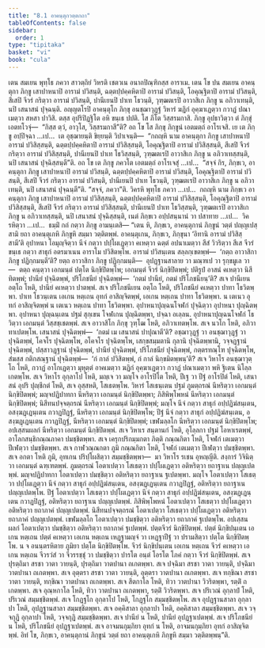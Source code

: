 ```yaml
---
title: "8.1 อาคนฺตุกวตฺตกถา"
tableOfContents: false
sidebar:
  order: 1
type: "tipitaka"
basket: "vi"
book: "cula"
---
```



<DynamicBreadcrumb />

<Division number="356" book="cula">

<Paragraph number="1655" book="cula">
เตน สมเยน พุทฺโธ ภควา สาวตฺถิยํ วิหรติ เชตวเน อนาถปิณฺฑิกสฺส อาราเม. เตน โข ปน สมเยน อาคนฺตุกา ภิกฺขู เสาปาหนาปิ อารามํ ปวิสนฺติ, ฉตฺตปฺปคฺคหิตาปิ อารามํ ปวิสนฺติ, โอคุณฺฐิตาปิ อารามํ ปวิสนฺติ, สีเสปิ จีวรํ กริตฺวา อารามํ ปวิสนฺติ, ปานีเยนปิ ปาเท โธวนฺติ, วุฑฺฒตเรปิ อาวาสิเก ภิกฺขู น อภิวาเทนฺติ, นปิ เสนาสนํ ปุจฺฉนฺติ. อญฺญตโรปิ อาคนฺตุโก ภิกฺขุ อนชฺฌาวุฏฺฐํ วิหารํ ฆฏิกํ อุคฺฆาเฏตฺวา กวาฏํ ปณาเมตฺวา สหสา ปาวิสิ. ตสฺส อุปริปิฏฺฐิโต อหิ ขนฺเธ ปปติ. โส ภีโต วิสฺสรมกาสิ. ภิกฺขู อุปธาวิตฺวา ตํ ภิกฺขุํ เอตทโวจุํ—  “กิสฺส ตฺวํ, อาวุโส, วิสฺสรมกาสี”ติ? อถ โข โส ภิกฺขุ ภิกฺขูนํ เอตมตฺถํ อาโรเจสิ.
</Paragraph>

<Paragraph number="1656" book="cula">
เย เต ภิกฺขู อปฺปิจฺฉา …เป…  เต อุชฺฌายนฺติ ขิยฺยนฺติ วิปาเจนฺติ—  “กถญฺหิ นาม อาคนฺตุกา ภิกฺขู เสาปาหนาปิ อารามํ ปวิสิสฺสนฺติ, ฉตฺตปฺปคฺคหิตาปิ อารามํ ปวิสิสฺสนฺติ, โอคุณฺฐิตาปิ อารามํ ปวิสิสฺสนฺติ, สีเสปิ จีวรํ กริตฺวา อารามํ ปวิสิสฺสนฺติ, ปานีเยนปิ ปาเท โธวิสฺสนฺติ, วุฑฺฒตเรปิ อาวาสิเก ภิกฺขู น อภิวาเทสฺสนฺติ, นปิ เสนาสนํ ปุจฺฉิสฺสนฺตี”ติ. อถ โข เต ภิกฺขู ภควโต เอตมตฺถํ อาโรเจสุํ …เป…  “สจฺจํ กิร, ภิกฺขเว, อาคนฺตุกา ภิกฺขู เสาปาหนาปิ อารามํ ปวิสนฺติ, ฉตฺตปฺปคฺคหิตาปิ อารามํ ปวิสนฺติ, โอคุณฺฐิตาปิ อารามํ ปวิสนฺติ, สีเสปิ จีวรํ กริตฺวา อารามํ ปวิสนฺติ, ปานีเยนปิ ปาเท โธวนฺติ, วุฑฺฒตเรปิ อาวาสิเก ภิกฺขู น อภิวาเทนฺติ, นปิ เสนาสนํ ปุจฺฉนฺตี”ติ. “สจฺจํ, ภควา”ติ. วิครหิ พุทฺโธ ภควา …เป…  กถญฺหิ นาม ภิกฺขเว อาคนฺตุกา ภิกฺขู เสาปาหนาปิ อารามํ ปวิสิสฺสนฺติ, ฉตฺตปฺปคฺคหิตาปิ อารามํ ปวิสิสฺสนฺติ, โอคุณฺฐิตาปิ อารามํ ปวิสิสฺสนฺติ, สีเสปิ จีวรํ กริตฺวา อารามํ ปวิสิสฺสนฺติ, ปานีเยนปิ ปาเท โธวิสฺสนฺติ, วุฑฺฒตเรปิ อาวาสิเก ภิกฺขู น อภิวาเทสฺสนฺติ, นปิ เสนาสนํ ปุจฺฉิสฺสนฺติ, เนตํ ภิกฺขเว อปฺปสนฺนานํ วา ปสาทาย …เป…  วิครหิตฺวา …เป…  ธมฺมิํ กถํ กตฺวา ภิกฺขู อามนฺเตสิ—
</Paragraph>

</Division>
<Division number="357" book="cula">

<Paragraph number="1657" book="cula">
“เตน หิ, ภิกฺขเว, อาคนฺตุกานํ ภิกฺขูนํ วตฺตํ ปญฺญเปสฺสามิ ยถา อาคนฺตุเกหิ ภิกฺขูหิ สมฺมา วตฺติตพฺพํ. อาคนฺตุเกน, ภิกฺขเว, ภิกฺขุนา ‘อิทานิ อารามํ ปวิสิสฺสามี’ติ อุปาหนา โอมุญฺจิตฺวา นีจํ กตฺวา ปปฺโผเฏตฺวา คเหตฺวา ฉตฺตํ อปนาเมตฺวา สีสํ วิวริตฺวา สีเส จีวรํ ขนฺเธ กตฺวา สาธุกํ อตรมาเนน อาราโม ปวิสิตพฺโพ. อารามํ ปวิสนฺเตน สลฺลกฺเขตพฺพํ—  ‘กตฺถ อาวาสิกา ภิกฺขู ปฏิกฺกมนฺตี’ติ? ยตฺถ อาวาสิกา ภิกฺขู ปฏิกฺกมนฺติ—  อุปฏฺฐานสาลาย วา มณฺฑเป วา รุกฺขมูเล วา—  ตตฺถ คนฺตฺวา เอกมนฺตํ ปตฺโต นิกฺขิปิตพฺโพ; เอกมนฺตํ จีวรํ นิกฺขิปิตพฺพํ; ปติรูปํ อาสนํ คเหตฺวา นิสีทิตพฺพํ; ปานียํ ปุจฺฉิตพฺพํ, ปริโภชนียํ ปุจฺฉิตพฺพํ—  ‘กตมํ ปานียํ, กตมํ ปริโภชนียนฺ’ติ? สเจ ปานีเยน อตฺโถ โหติ, ปานียํ คเหตฺวา ปาตพฺพํ. สเจ ปริโภชนีเยน อตฺโถ โหติ, ปริโภชนียํ คเหตฺวา ปาทา โธวิตพฺพา. ปาเท โธวนฺเตน เอเกน หตฺเถน อุทกํ อาสิญฺจิตพฺพํ, เอเกน หตฺเถน ปาทา โธวิตพฺพา. น เตเนว อุทกํ อาสิญฺจิตพฺพํ น เตเนว หตฺเถน ปาทา โธวิตพฺพา. อุปาหนาปุญฺฉนโจฬกํ ปุจฺฉิตฺวา อุปาหนา ปุญฺฉิตพฺพา. อุปาหนา ปุญฺฉนฺเตน ปฐมํ สุกฺเขน โจฬเกน ปุญฺฉิตพฺพา, ปจฺฉา อเลฺลน. อุปาหนาปุญฺฉนโจฬกํ โธวิตฺวา เอกมนฺตํ วิสฺสชฺเชตพฺพํ.
</Paragraph>

<Paragraph number="1658" book="cula">
สเจ อาวาสิโก ภิกฺขุ วุฑฺโฒ โหติ, อภิวาเทตพฺโพ. สเจ นวโก โหติ, อภิวาทาเปตพฺโพ. เสนาสนํ ปุจฺฉิตพฺพํ—  ‘กตมํ เม เสนาสนํ ปาปุณาตี’ติ? อชฺฌาวุฏฺฐํ วา อนชฺฌาวุฏฺฐํ วา ปุจฺฉิตพฺพํ, โคจโร ปุจฺฉิตพฺโพ, อโคจโร ปุจฺฉิตพฺโพ, เสกฺขสมฺมตานิ กุลานิ ปุจฺฉิตพฺพานิ, วจฺจฏฺฐานํ ปุจฺฉิตพฺพํ, ปสฺสาวฏฺฐานํ ปุจฺฉิตพฺพํ, ปานียํ ปุจฺฉิตพฺพํ, ปริโภชนียํ ปุจฺฉิตพฺพํ, กตฺตรทณฺโฑ ปุจฺฉิตพฺโพ, สํฆสฺส กติกสณฺฐานํ ปุจฺฉิตพฺพํ—  ‘กํ กาลํ ปวิสิตพฺพํ, กํ กาลํ นิกฺขมิตพฺพนฺ’ติ? สเจ วิหาโร อนชฺฌาวุตฺโถ โหติ, กวาฏํ อาโกเฏตฺวา มุหุตฺตํ อาคเมตฺวา ฆฏิกํ อุคฺฆาเฏตฺวา กวาฏํ ปณาเมตฺวา พหิ ฐิเตน นิโลฺลเกตพฺโพ.
</Paragraph>

<Paragraph number="1659" book="cula">
สเจ วิหาโร อุกฺลาโป โหติ, มญฺเจ วา มญฺโจ อาโรปิโต โหติ, ปีเฐ วา ปีฐํ อาโรปิตํ โหติ, เสนาสนํ อุปริ ปุญฺชีกตํ โหติ, สเจ อุสฺสหติ, โสเธตพฺโพ. วิหารํ โสเธนฺเตน ปฐมํ ภูมตฺถรณํ นีหริตฺวา เอกมนฺตํ นิกฺขิปิตพฺพํ; มญฺจปฏิปาทกา นีหริตฺวา เอกมนฺตํ นิกฺขิปิตพฺพา; ภิสิพิพฺโพหนํ นีหริตฺวา เอกมนฺตํ นิกฺขิปิตพฺพํ; นิสีทนปจฺจตฺถรณํ นีหริตฺวา เอกมนฺตํ นิกฺขิปิตพฺพํ; มญฺโจ นีจํ กตฺวา สาธุกํ อปฺปฏิฆํสนฺเตน, อสงฺฆฏฺเฏนฺเตน กวาฏปิฏฺฐํ, นีหริตฺวา เอกมนฺตํ นิกฺขิปิตพฺโพ; ปีฐํ นีจํ กตฺวา สาธุกํ อปฺปฏิฆํสนฺเตน, อสงฺฆฏฺเฏนฺเตน กวาฏปิฏฺฐํ, นีหริตฺวา เอกมนฺตํ นิกฺขิปิตพฺพํ; เขฬมลฺลโก นีหริตฺวา เอกมนฺตํ นิกฺขิปิตพฺโพ; อปเสฺสนผลกํ นีหริตฺวา เอกมนฺตํ นิกฺขิปิตพฺพํ. สเจ วิหาเร สนฺตานกํ โหติ, อุโลฺลกา ปฐมํ โอหาเรตพฺพํ, อาโลกสนฺธิกณฺณภาคา ปมชฺชิตพฺพา. สเจ เครุกปริกมฺมกตา ภิตฺติ กณฺณกิตา โหติ, โจฬกํ เตเมตฺวา ปีเฬตฺวา ปมชฺชิตพฺพา. สเจ กาฬวณฺณกตา ภูมิ กณฺณกิตา โหติ, โจฬกํ เตเมตฺวา ปีเฬตฺวา ปมชฺชิตพฺพา. สเจ อกตา โหติ ภูมิ, อุทเกน ปริปฺโผสิตฺวา สมฺมชฺชิตพฺพา—  มา วิหาโร รเชน อุหญฺญีติ. สงฺการํ วิจินิตฺวา เอกมนฺตํ ฉฑฺเฑตพฺพํ.
</Paragraph>

<Paragraph number="1660" book="cula">
ภูมตฺถรณํ โอตาเปตฺวา โสเธตฺวา ปปฺโผเฏตฺวา อติหริตฺวา ยถาฐาเน ปญฺญเปตพฺพํ. มญฺจปฏิปาทกา โอตาเปตฺวา ปมชฺชิตฺวา อติหริตฺวา ยถาฐาเน ฐเปตพฺพา. มญฺโจ โอตาเปตฺวา โสเธตฺวา ปปฺโผเฏตฺวา นีจํ กตฺวา สาธุกํ อปฺปฏิฆํสนฺเตน, อสงฺฆฏฺเฏนฺเตน กวาฏปิฏฺฐํ, อติหริตฺวา ยถาฐาเน ปญฺญเปตพฺโพ. ปีฐํ โอตาเปตฺวา โสเธตฺวา ปปฺโผเฏตฺวา นีจํ กตฺวา สาธุกํ อปฺปฏิฆํสนฺเตน, อสงฺฆฏฺเฏนฺเตน กวาฏปิฏฺฐํ, อติหริตฺวา ยถาฐาเน ปญฺญเปตพฺพํ. ภิสิพิพฺโพหนํ โอตาเปตฺวา โสเธตฺวา ปปฺโผเฏตฺวา อติหริตฺวา ยถาภาคํ ปญฺญเปตพฺพํ. นิสีทนปจฺจตฺถรณํ โอตาเปตฺวา โสเธตฺวา ปปฺโผเฏตฺวา อติหริตฺวา ยถาภาคํ ปญฺญเปตพฺพํ. เขฬมลฺลโก โอตาเปตฺวา ปมชฺชิตฺวา อติหริตฺวา ยถาภาคํ ฐเปตพฺโพ. อปเสฺสนผลกํ โอตาเปตฺวา ปมชฺชิตฺวา อติหริตฺวา ยถาภาคํ ฐเปตพฺพํ. ปตฺตจีวรํ นิกฺขิปิตพฺพํ. ปตฺตํ นิกฺขิปนฺเตน เอเกน หตฺเถน ปตฺตํ คเหตฺวา เอเกน หตฺเถน เหฏฺฐามญฺจํ วา เหฏฺฐาปีฐํ วา ปรามสิตฺวา ปตฺโต นิกฺขิปิตพฺโพ. น จ อนนฺตรหิตาย ภูมิยา ปตฺโต นิกฺขิปิตพฺโพ. จีวรํ นิกฺขิปนฺเตน เอเกน หตฺเถน จีวรํ คเหตฺวา เอเกน หตฺเถน จีวรวํสํ วา จีวรรชฺชุํ วา ปมชฺชิตฺวา ปารโต อนฺตํ โอรโต โภคํ กตฺวา จีวรํ นิกฺขิปิตพฺพํ.
</Paragraph>

<Paragraph number="1661" book="cula">
สเจ ปุรตฺถิมา สรชา วาตา วายนฺติ, ปุรตฺถิมา วาตปานา ถเกตพฺพา. สเจ ปจฺฉิมา สรชา วาตา วายนฺติ, ปจฺฉิมา วาตปานา ถเกตพฺพา. สเจ อุตฺตรา สรชา วาตา วายนฺติ, อุตฺตรา วาตปานา ถเกตพฺพา. สเจ ทกฺขิณา สรชา วาตา วายนฺติ, ทกฺขิณา วาตปานา ถเกตพฺพา. สเจ สีตกาโล โหติ, ทิวา วาตปานา วิวริตพฺพา, รตฺติํ ถเกตพฺพา. สเจ อุณฺหกาโล โหติ, ทิวา วาตปานา ถเกตพฺพา, รตฺติํ วิวริตพฺพา.
</Paragraph>

<Paragraph number="1662" book="cula">
สเจ ปริเวณํ อุกฺลาปํ โหติ, ปริเวณํ สมฺมชฺชิตพฺพํ. สเจ โกฏฺฐโก อุกฺลาโป โหติ, โกฏฺฐโก สมฺมชฺชิตพฺโพ. สเจ อุปฏฺฐานสาลา อุกฺลาปา โหติ, อุปฏฺฐานสาลา สมฺมชฺชิตพฺพา. สเจ อคฺคิสาลา อุกฺลาปา โหติ, อคฺคิสาลา สมฺมชฺชิตพฺพา. สเจ วจฺจกุฏิ อุกฺลาปา โหติ, วจฺจกุฏิ สมฺมชฺชิตพฺพา. สเจ ปานียํ น โหติ, ปานียํ อุปฏฺฐาเปตพฺพํ. สเจ ปริโภชนียํ น โหติ, ปริโภชนียํ อุปฏฺฐาเปตพฺพํ. สเจ อาจมนกุมฺภิยา อุทกํ น โหติ, อาจมนกุมฺภิยา อุทกํ อาสิญฺจิตพฺพํ. อิทํ โข, ภิกฺขเว, อาคนฺตุกานํ ภิกฺขูนํ วตฺตํ ยถา อาคนฺตุเกหิ ภิกฺขูหิ สมฺมา วตฺติตพฺพนฺ”ติ.
</Paragraph>
</Division>